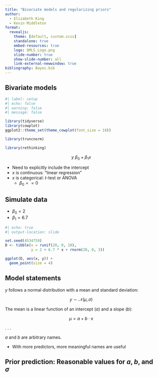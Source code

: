 ```yaml
---
title: "Bivariate models and regularizing priors"
author:
  - Elizabeth King
  - Kevin Middleton
format:
  revealjs:
    theme: [default, custom.scss]
    standalone: true
    embed-resources: true
    logo: QMLS_Logo.png
    slide-number: true
    show-slide-number: all
    link-external-newwindow: true
bibliography: Bayes.bib
---
```


## Bivariate models


```r
#| label: setup
#| echo: false
#| warning: false
#| message: false

library(tidyverse)
library(cowplot)
ggplot2::theme_set(theme_cowplot(font_size = 18))

library(truncnorm)

library(rethinking)
```

$$y ~ \beta_0 + \beta_1 x$$

- Need to explicitly include the intercept
- $x$ is continuous: "linear regression"
- $x$ is categorical: $t$-test or ANOVA
  - $\beta_0 == 0$


## Simulate data

- $\beta_0 = 2$
- $\beta_1 = 6.7$

```r
#| echo: true
#| output-location: slide

set.seed(4534759)
D <- tibble(x = runif(20, 0, 10),
            y = 2 + 6.7 * x + rnorm(20, 0, 3))

ggplot(D, aes(x, y)) +
  geom_point(size = 4)
```


## Model statements

$y$ follows a normal distribution with a mean and standard deviation:

$$y \sim  \mathcal{N}(\mu, \sigma)$$

The mean is a linear function of an intercept ($a$) and a slope ($b$):

$$\mu =  a + b \cdot x$$

. . .

$a$ and $b$ are arbitrary names.

- With more predictors, more meaningful names are useful


## Prior prediction: Reasonable values for $a$, $b$, and $\sigma$



